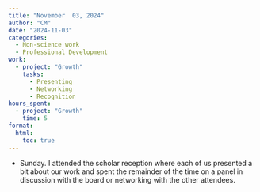 ```yaml
---
title: "November  03, 2024"
author: "CM"
date: "2024-11-03"
categories:
  - Non-science work 
  - Professional Development
work:
  - project: "Growth"
    tasks: 
      - Presenting
      - Networking
      - Recognition
hours_spent:
  - project: "Growth"
    time: 5
format:
  html:
    toc: true
---
```


* Sunday. I attended the scholar reception where each of us presented a bit about our work and spent the remainder of the time on a panel in discussion with the board or networking with the other attendees.
